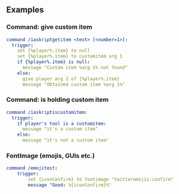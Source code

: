 
## Examples

### Command: give custom item

```yaml
command /iaskriptgetitem <text> [<number=1>]:
  trigger:
    set {%player%.item} to null
    set {%player%.item} to customitem arg 1
    if {%player%.item} is null:
      message "Custom item %arg 1% not found"
    else:
      give player arg 2 of {%player%.item}
      message "Obtained custom item %arg 1%"
```

### Command: is holding custom item

```yaml
command /iaskriptiscustomitem:
  trigger:
    if player's tool is a customitem:
      message "it's a custom item"
    else:
      message "it's not a custom item"
```

### FontImage (emojis, GUIs etc.)

```yaml
command /emojitest:
	trigger:
		set {iconConfirm} to fontimage "twitteremojis:confirm"
		message "Good: %{iconConfirm}%"
```